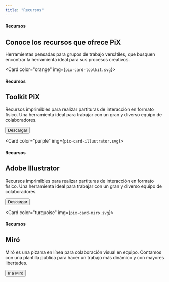 ```yaml
---
title: "Recursos"
---
```


<Card color="white">
  <h4>Recursos</h4>
  <h2 className="card-title">Conoce los recursos que ofrece PiX</h2>
  <p>
    Herramientas pensadas para grupos de trabajo versátiles, que busquen encontrar la herramienta ideal para sus procesos creativos.
  </p>
</Card>

<Card color="orange" img={`pix-card-toolkit.svg`}>
  <h4>Recursos</h4>
  <h2 className="card-title">Toolkit PiX</h2>
  <p>
    Recursos imprimibles para realizar partituras de interacción en formato físico.  Una herramienta ideal para trabajar con un gran y diverso equipo de colaboradores.
  </p>
  <Button type="dark" to="#">Descargar</Button>
</Card>

<Card color="purple" img={`pix-card-illustrator.svg`}>
  <h4>Recursos</h4>
  <h2 className="card-title">Adobe Illustrator</h2>
  <p>
    Recursos imprimibles para realizar partituras de interacción en formato físico.  Una herramienta ideal para trabajar con un gran y diverso equipo de colaboradores.
  </p>
  <Button type="dark" to="#">Descargar</Button>
</Card>

<Card color="turquoise" img={`pix-card-miro.svg`}>
  <h4>Recursos</h4>
  <h2 className="card-title">Miró</h2>
  <p>
    Miró es una pizarra en línea para colaboración visual en equipo. Contamos con una plantilla pública para hacer un trabajo más dinámico y con mayores libertades.
  </p>
  <Button type="dark" to="#">Ir a Miró</Button>
</Card>